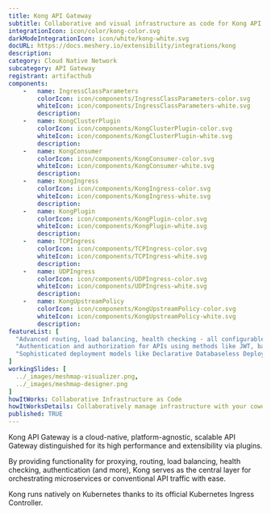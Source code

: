 ```yaml
---
title: Kong API Gateway
subtitle: Collaborative and visual infrastructure as code for Kong API Gateway
integrationIcon: icon/color/kong-color.svg
darkModeIntegrationIcon: icon/white/kong-white.svg
docURL: https://docs.meshery.io/extensibility/integrations/kong
description: 
category: Cloud Native Network
subcategory: API Gateway
registrant: artifacthub
components: 
	-	name: IngressClassParameters
		colorIcon: icon/components/IngressClassParameters-color.svg
		whiteIcon: icon/components/IngressClassParameters-white.svg
		description: 
	-	name: KongClusterPlugin
		colorIcon: icon/components/KongClusterPlugin-color.svg
		whiteIcon: icon/components/KongClusterPlugin-white.svg
		description: 
	-	name: KongConsumer
		colorIcon: icon/components/KongConsumer-color.svg
		whiteIcon: icon/components/KongConsumer-white.svg
		description: 
	-	name: KongIngress
		colorIcon: icon/components/KongIngress-color.svg
		whiteIcon: icon/components/KongIngress-white.svg
		description: 
	-	name: KongPlugin
		colorIcon: icon/components/KongPlugin-color.svg
		whiteIcon: icon/components/KongPlugin-white.svg
		description: 
	-	name: TCPIngress
		colorIcon: icon/components/TCPIngress-color.svg
		whiteIcon: icon/components/TCPIngress-white.svg
		description: 
	-	name: UDPIngress
		colorIcon: icon/components/UDPIngress-color.svg
		whiteIcon: icon/components/UDPIngress-white.svg
		description: 
	-	name: KongUpstreamPolicy
		colorIcon: icon/components/KongUpstreamPolicy-color.svg
		whiteIcon: icon/components/KongUpstreamPolicy-white.svg
		description: 
featureList: [
  "Advanced routing, load balancing, health checking - all configurable via a RESTful admin API or declarative configuration.",
  "Authentication and authorization for APIs using methods like JWT, basic auth, OAuth, ACLs and more.",
  "Sophisticated deployment models like Declarative Databaseless Deployment and Hybrid Deployment (control plane/data plane separation) without any vendor lock-in."
]
workingSlides: [
  ../_images/meshmap-visualizer.png,
  ../_images/meshmap-designer.png
]
howItWorks: Collaborative Infrastructure as Code
howItWorksDetails: Collaboratively manage infrastructure with your coworkers synchronously sharing the same designs.
published: TRUE
---
```

<p>
Kong API Gateway is a cloud-native, platform-agnostic, scalable API Gateway distinguished for its high performance and extensibility via plugins.
</p>
<p>
By providing functionality for proxying, routing, load balancing, health checking, authentication (and more), Kong serves as the central layer for orchestrating microservices or conventional API traffic with ease.
</p>
<p>
Kong runs natively on Kubernetes thanks to its official Kubernetes Ingress Controller.</p>
